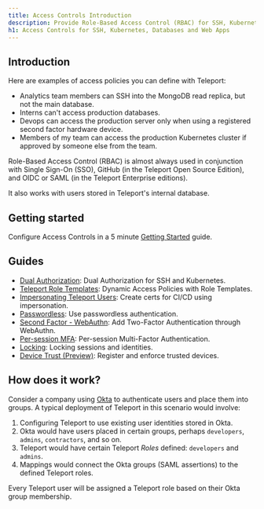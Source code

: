 ```yaml
---
title: Access Controls Introduction
description: Provide Role-Based Access Control (RBAC) for SSH, Kubernetes, Databases, and Web Apps.
h1: Access Controls for SSH, Kubernetes, Databases and Web Apps
---
```


## Introduction

Here are examples of access policies you can define with Teleport:

- Analytics team members can SSH into the MongoDB read replica, but not the main database.
- Interns can't access production databases.
- Devops can access the production server only when using a registered second factor hardware device.
- Members of my team can access the production Kubernetes cluster if approved by someone else from the team.

Role-Based Access Control (RBAC) is almost always used in conjunction with Single Sign-On (SSO), GitHub (in the Teleport Open Source Edition), and OIDC or SAML (in the Teleport Enterprise editions).

It also works with users stored in Teleport's internal database.

## Getting started

Configure Access Controls in a 5 minute [Getting Started](./getting-started.mdx)
guide.

## Guides

- [Dual Authorization](./guides/dual-authz.mdx): Dual Authorization for SSH and Kubernetes.
- [Teleport Role Templates](./guides/role-templates.mdx): Dynamic Access Policies with Role Templates.
- [Impersonating Teleport Users](./guides/impersonation.mdx): Create certs for CI/CD using impersonation.
- [Passwordless](./guides/passwordless.mdx): Use passwordless authentication.
- [Second Factor - WebAuthn](./guides/webauthn.mdx): Add Two-Factor Authentication through WebAuthn.
- [Per-session MFA](./guides/per-session-mfa.mdx): Per-session Multi-Factor Authentication.
- [Locking](./guides/locking.mdx): Locking sessions and identities.
- [Device Trust (Preview)](./guides/device-trust.mdx): Register and enforce trusted devices.

## How does it work?

Consider a company using [Okta](https://www.okta.com/) to authenticate users and place
them into groups. A typical deployment of Teleport in this scenario
would involve:

1. Configuring Teleport to use existing user identities stored in Okta.
2. Okta would have users placed in certain groups, perhaps `developers`, `admins`, `contractors`, and so on.
3. Teleport would have certain Teleport *Roles* defined: `developers` and `admins`.
4. Mappings would connect the Okta groups (SAML assertions) to the defined Teleport roles.

Every Teleport user will be assigned a Teleport role based on their Okta group membership.
